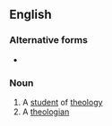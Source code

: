 ==English==

===Alternative forms===
* {{l|en|theolog}}

===Noun===
{{en-noun}}

# A [[student]] of [[theology]]
# A [[theologian]]